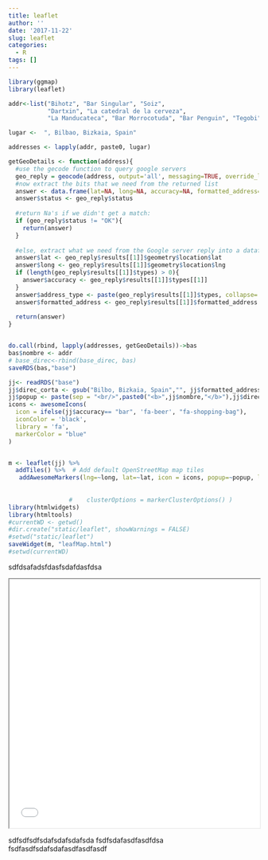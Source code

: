 ```yaml
---
title: leaflet
author: ''
date: '2017-11-22'
slug: leaflet
categories:
  - R
tags: []
---
```

```r

library(ggmap)
library(leaflet)

addr<-list("Bihotz", "Bar Singular", "Soiz", 
           "Dartxin", "La catedral de la cerveza",
           "La Manducateca", "Bar Morrocotuda", "Bar Penguin", "Tegobi")

lugar <-  ", Bilbao, Bizkaia, Spain"

addresses <- lapply(addr, paste0, lugar)

getGeoDetails <- function(address){   
  #use the gecode function to query google servers
  geo_reply = geocode(address, output='all', messaging=TRUE, override_limit=TRUE)
  #now extract the bits that we need from the returned list
  answer <- data.frame(lat=NA, long=NA, accuracy=NA, formatted_address=NA, address_type=NA, status=NA)
  answer$status <- geo_reply$status
  
  #return Na's if we didn't get a match:
  if (geo_reply$status != "OK"){
    return(answer)
  }   
  
  #else, extract what we need from the Google server reply into a dataframe:
  answer$lat <- geo_reply$results[[1]]$geometry$location$lat
  answer$long <- geo_reply$results[[1]]$geometry$location$lng   
  if (length(geo_reply$results[[1]]$types) > 0){
    answer$accuracy <- geo_reply$results[[1]]$types[[1]]
  }
  answer$address_type <- paste(geo_reply$results[[1]]$types, collapse=',')
  answer$formatted_address <- geo_reply$results[[1]]$formatted_address
  
  return(answer)
}


do.call(rbind, lapply(addresses, getGeoDetails))->bas
bas$nombre <- addr
# base_direc<-rbind(base_direc, bas)
saveRDS(bas,"base")

jj<- readRDS("base")
jj$direc_corta <- gsub("Bilbo, Bizkaia, Spain","", jj$formatted_address)
jj$popup <- paste(sep = "<br/>",paste0("<b>",jj$nombre,"</b>"),jj$direc_corta)
icons <- awesomeIcons(
  icon = ifelse(jj$accuracy== "bar", 'fa-beer', "fa-shopping-bag"),
  iconColor = 'black',
  library = 'fa',
  markerColor = "blue"
)


m <- leaflet(jj) %>%
  addTiles() %>%  # Add default OpenStreetMap map tiles
   addAwesomeMarkers(lng=~long, lat=~lat, icon = icons, popup=~popup, label=~nombre) 
    
              
                 #    clusterOptions = markerClusterOptions() )
library(htmlwidgets)
library(htmltools)
#currentWD <- getwd()
#dir.create("static/leaflet", showWarnings = FALSE)
#setwd("static/leaflet")
saveWidget(m, "leafMap.html")
#setwd(currentWD)

```

sdfdsafadsfdasfsdafdasfdsa

<iframe seamless src="../leafMap/index.html" width="100%" height="500"></iframe>



sdfsdfsdfsdafsdafsdafsda
fsdfsdafasdfasdfdsa           
fsdfasdfsdafsdafasdfasdfasdf
